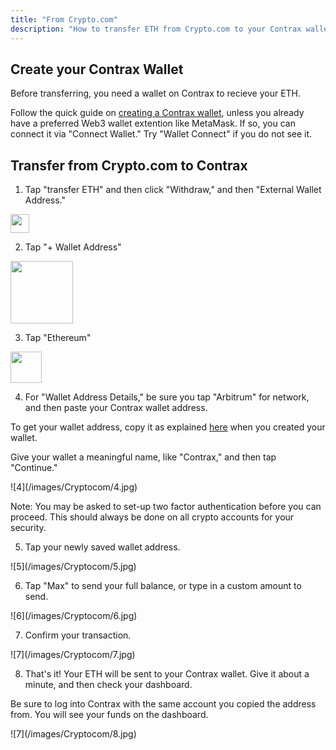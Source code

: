 ```yaml
---
title: "From Crypto.com"
description: "How to transfer ETH from Crypto.com to your Contrax wallet"
---
```


## Create your Contrax Wallet

Before transferring, you need a wallet on Contrax to recieve your ETH.

Follow the quick guide on [creating a Contrax wallet](../start/wallet-setup), unless you already have a preferred Web3 wallet extention like MetaMask. If so, you can connect it via "Connect Wallet." Try "Wallet Connect" if you do not see it.

## Transfer from Crypto.com to Contrax

1. Tap "transfer ETH" and then click "Withdraw," and then "External Wallet Address."

<img height="30" src="/images/Cryptocom/1.jpg" />

2. Tap "+ Wallet Address"

<img height="100" width="100" src="/images/Cryptocom/2.jpg" />

3. Tap "Ethereum"

<img height="50" src="/images/Cryptocom/3.jpg" />

4. For "Wallet Address Details," be sure you tap "Arbitrum" for network, and then paste your Contrax wallet address.

To get your wallet address, copy it as explained [here](../start/wallet-setup) when you created your wallet.

Give your wallet a meaningful name, like "Contrax," and then tap "Continue."

<Frame>![4](/images/Cryptocom/4.jpg)</Frame>

Note: You may be asked to set-up two factor authentication before you can proceed. This should always be done on all crypto accounts for your security.

5. Tap your newly saved wallet address.

<Frame>![5](/images/Cryptocom/5.jpg)</Frame>

6.  Tap "Max" to send your full balance, or type in a custom amount to send.

<Frame>![6](/images/Cryptocom/6.jpg)</Frame>

7. Confirm your transaction.

<Frame>![7](/images/Cryptocom/7.jpg)</Frame>

8. That's it! Your ETH will be sent to your Contrax wallet. Give it about a minute, and then check your dashboard.

Be sure to log into Contrax with the same account you copied the address from. You will see your funds on the dashboard.

<Frame>![7](/images/Cryptocom/8.jpg)</Frame>
